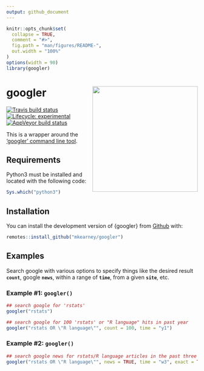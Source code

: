 ```yaml
---
output: github_document
---
```


<!-- README.md is generated from README.Rmd. Please edit that file -->

```r
knitr::opts_chunk$set(
  collapse = TRUE,
  comment = "#>",
  fig.path = "man/figures/README-",
  out.width = "100%"
)
options(width = 90)
library(googler)
```

# googler <img src='man/figures/logo.png' align="right" height="277.5" />
<!-- badges: start -->
[![Travis build status](https://travis-ci.org/mkearney/googler.svg?branch=master)](https://travis-ci.org/mkearney/googler)
[![Lifecycle: experimental](https://img.shields.io/badge/lifecycle-experimental-orange.svg)](https://www.tidyverse.org/lifecycle/#experimental)
[![AppVeyor build status](https://ci.appveyor.com/api/projects/status/github/mkearney/googler?branch=master&svg=true)](https://ci.appveyor.com/project/mkearney/googler)
<!-- badges: end -->

This is a wrapper around the ['googler' command line tool](https://github.com/jarun/googler).

## Requirements

Python3 must be installed and located with the following code:

``` r
Sys.which("python3")
```


## Installation

You can install the development version of {googler} from [Github](https://github.com/mkearney/googler) with:

``` r
remotes::install_github("mkearney/googler")
```

<!-- You can install the released version of googler from [CRAN](https://CRAN.R-project.org) with: -->

<!-- ``` r -->
<!-- install.packages("googler") -->
<!-- ``` -->

## Examples

Search google with various options to specify things like the desired result **`count`**, google **`news`**, within a range of **`time`**, from a given **`site`**, etc.

### Example #1: `googler()`

```r
## search google for 'rstats'
googler("rstats")

## search google for 100 'rstats' or "R language" hits in past year
googler("rstats OR \"R language\"", count = 100, time = "y1")
```

### Example #2: `googler()`

```r
## search google news for rstats/R language articles in the past three weeks
googler("rstats OR \"R language\"", news = TRUE, time = "w3", exact = TRUE)
```

